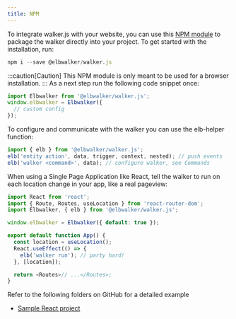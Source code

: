 ```yaml
---
title: NPM
---
```


To integrate walker.js with your website, you can use this
[NPM module](https://www.npmjs.com/package/@elbwalker/walker.js) to package the
walker directly into your project. To get started with the installation, run:

```js
npm i --save @elbwalker/walker.js
```

:::caution[Caution] This NPM module is only meant to be used for a browser
installation. ::: As a next step run the following code snippet once:

```js
import Elbwalker from '@elbwalker/walker.js';
window.elbwalker = Elbwalker({
  // custom config
});
```

To configure and communicate with the walker you can use the elb-helper
function:

```js
import { elb } from '@elbwalker/walker.js';
elb('entity action', data, trigger, context, nested); // push events
elb('walker <command>', data); // configure walker, see Commands
```

When using a Single Page Application like React, tell the walker to run on each
location change in your app, like a real pageview:

```js
import React from 'react';
import { Route, Routes, useLocation } from 'react-router-dom';
import Elbwalker, { elb } from '@elbwalker/walker.js';

window.elbwalker = Elbwalker({ default: true });

export default function App() {
  const location = useLocation();
  React.useEffect(() => {
    elb('walker run'); // party hard!
  }, [location]);

  return <Routes>// ...</Routes>;
}
```

Refer to the following folders on GitHub for a detailed example

- [Sample React project](https://github.com/elbwalker/walker.js/tree/main/examples/react)
